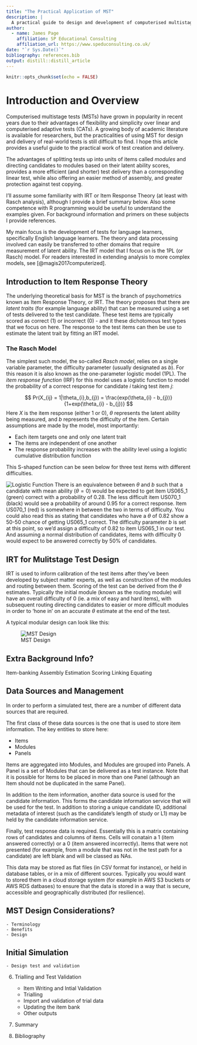 ```yaml
---
title: "The Practical Application of MST"
description: |
  A practical guide to design and development of computerised multistage tests.
author:
  - name: James Page
    affiliation: SP Educational Consulting
    affiliation_url: https://www.speduconsulting.co.uk/
date: "`r Sys.Date()`"
bibliography: references.bib
output: distill::distill_article
---
```


```r
knitr::opts_chunk$set(echo = FALSE)
```

# Introduction and Overview
Computerised multistage tests (MSTs) have grown in popularity in recent years due to their advantages of flexibility and simplicity over linear and computerised adaptive tests (CATs). A growing body of academic literature is available for researchers, but the practicalities of using MST for design and delivery of real-world tests is still difficult to find. I hope this article provides a useful guide to the practical work of test creation and delivery.

The advantages of splitting tests up into units of items called *modules* and directing candidates to modules based on their latent ability scores, provides a more efficient (and shorter) test delivery than a corresponding linear test, while also offering an easier method of assembly, and greater protection against test copying.

I'll assume some familiarity with IRT or Item Response Theory (at least with Rasch analysis), although I provide a brief summary below. Also some competence with R programming would be useful to understand the examples given. For background information and primers on these subjects I provide references.

My main focus is the development of tests for language learners, specifically English language learners. The theory and data processing involved can easily be transferred to other domains that require measurement of latent ability. The IRT model that I focus on is the 1PL (or Rasch) model. For readers interested in extending analysis to more complex models, see [@magis2017computerized].

## Introduction to Item Response Theory
The underlying theoretical basis for MST is the branch of psychometrics known as Item Response Theory, or IRT. The theory proposes that there are *latent traits* (for example language ability) that can be measured using a set of tests delivered to the test candidate. These test items are typically scored as correct (1) or incorrect (0) - and it these dichotomous test types that we focus on here. The response to the test items can then be use to estimate the latent trait by fitting an IRT model.

### The Rasch Model
The simplest such model, the so-called *Rasch model*, relies on a single variable parameter, the difficulty parameter (usually designated as $b$). For this reason it is also known as the one-parameter logistic model (1PL). The *item response function* (IRF) for this model uses a logistic function to model the probability of a correct response for candidate $i$ taking test item $j$:

$$
Pr(X_{ij} = 1|\theta_{i},b_{j}) = \frac{exp(\theta_{i} - b_{j})}{1+exp(\theta_{i} - b_{j})}
$$
Here $X$ is the item response (either 1 or 0), $\theta$ represents the latent ability being measured, and $b$ represents the difficulty of the item. Certain assumptions are made by the model, most importantly:

* Each item targets one and only one latent trait
* The items are independent of one another
* The response probability increases with the ability level using a logistic cumulative distribution function

This S-shaped function can be seen below for three test items with different difficulties.

![Logistic Function](images/icc.png)
There is an equivalence between $\theta$ and $b$ such that a candidate with mean ability ($\theta = 0$) would be expected to get item US065_1 (green) correct with a probability of 0.28. The less difficult item US070_1 (black) would see a probability of around 0.95 for a correct response. Item US070_1 (red) is somewhere in between the two in terms of difficulty. You could also read this as stating that candidates who have a $\theta$ of 0.82 show a 50-50 chance of getting US065_1 correct. The difficulty parameter $b$ is set at this point, so we'd assign a difficulty of 0.82 to item US065_1 in our test. And assuming a normal distribution of candidates, items with difficulty 0 would expect to be answered correctly by 50% of candidates.

## IRT for Mulitstage Test Design
IRT is used to inform calibration of the test items after they've been developed by subject matter experts, as well as construction of the modules and routing between them. Scoring of the test can be derived from the $\theta$ estimates. Typically the initial module (known as the routing module) will have an overall difficulty of 0 (ie. a mix of easy and hard items), with subsequent routing directing candidates to easier or more difficult modules in order to 'hone in' on an accurate $\theta$ estimate at the end of the test.

A typical modular design can look like this:

![MST Design](images/modules.png)

## Extra Background Info?
Item-banking
Assembly
Estimation
Scoring
Linking
Equating

## Data Sources and Management

In order to perform a simulated test, there are a number of different data sources that are required. 

The first class of these data sources is the one that is used to store item information. The key entities to store here:

* Items
* Modules
* Panels

Items are aggregated into Modules, and Modules are grouped into Panels. A Panel is a set of Modules that can be delivered as a test instance. Note that it is possible for Items to be placed in more than one Panel (although an Item should not be duplicated in the same Panel).

In addition to the item information, another data source is used for the candidate information. This forms the candidate information service that will be used for the test. In addition to storing a unique candidate ID, additional metadata of interest (such as the candidate's length of study or L1) may be held by the candidate information service.

Finally, test response data is required. Essentially this is a matrix containing rows of candidates and columns of items. Cells will conatain a 1 (item answered correctly) or a 0 (item answered incorrectly). Items that were not presented (for example, from a module that was not in the test path for a candidate) are left blank and will be classed as NAs.

This data may be stored as flat files (in CSV format for instance), or held in database tables, or in a mix of different sources. Typically you would want to stored them in a cloud storage system (for example in AWS S3 buckets or AWS RDS datbases) to ensure that the data is stored in a way that is secure, accessible and geographically distributed (for resilience).

## MST Design Considerations?
	- Terminology
	- Benefits
	- Design

## Initial Simulation

	- Design test and validation

6. Trialling and Test Validation
	- Item Writing and Intial Validation
	- Trialling
	- Import and validation of trial data
	- Updating the item bank
	- Other outputs

7. Summary

8. Bibliography


